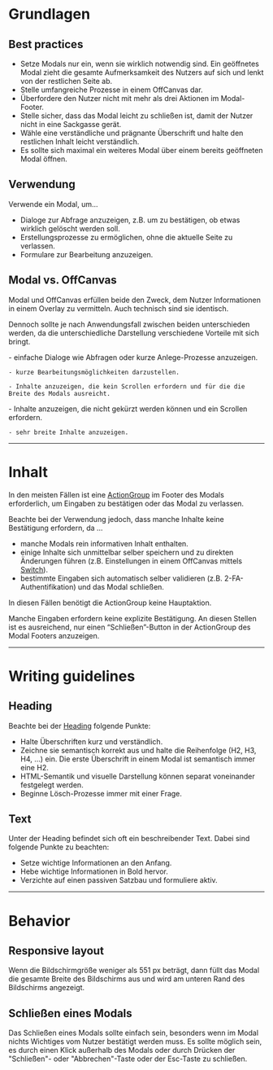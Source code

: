 # Grundlagen

## Best practices

- Setze Modals nur ein, wenn sie wirklich notwendig sind. Ein geöffnetes Modal
  zieht die gesamte Aufmerksamkeit des Nutzers auf sich und lenkt von der
  restlichen Seite ab.
- Stelle umfangreiche Prozesse in einem OffCanvas dar.
- Überfordere den Nutzer nicht mit mehr als drei Aktionen im Modal-Footer.
- Stelle sicher, dass das Modal leicht zu schließen ist, damit der Nutzer nicht
  in eine Sackgasse gerät.
- Wähle eine verständliche und prägnante Überschrift und halte den restlichen
  Inhalt leicht verständlich.
- Es sollte sich maximal ein weiteres Modal über einem bereits geöffneten Modal
  öffnen.

## Verwendung

Verwende ein Modal, um...

- Dialoge zur Abfrage anzuzeigen, z.B. um zu bestätigen, ob etwas wirklich
  gelöscht werden soll.
- Erstellungsprozesse zu ermöglichen, ohne die aktuelle Seite zu verlassen.
- Formulare zur Bearbeitung anzuzeigen.

## Modal vs. OffCanvas

Modal und OffCanvas erfüllen beide den Zweck, dem Nutzer Informationen in einem
Overlay zu vermitteln. Auch technisch sind sie identisch.

Dennoch sollte je nach Anwendungsfall zwischen beiden unterschieden werden, da
die unterschiedliche Darstellung verschiedene Vorteile mit sich bringt.

<DoAndDont>
  <Info heading="Verwende ein Modal, um z. B. ...">
    - einfache Dialoge wie Abfragen oder kurze Anlege-Prozesse anzuzeigen.

    - kurze Bearbeitungsmöglichkeiten darzustellen.

    - Inhalte anzuzeigen, die kein Scrollen erfordern und für die die Breite des Modals ausreicht.

  </Info>
  <Info heading="Verwende ein OffCanvas, um z. B. ...">
    - Inhalte anzuzeigen, die nicht gekürzt werden können und ein Scrollen
    erfordern.

    - sehr breite Inhalte anzuzeigen.

  </Info>
</DoAndDont>

---

# Inhalt

In den meisten Fällen ist eine
[ActionGroup](/03-components/actions/action-group) im Footer des Modals
erforderlich, um Eingaben zu bestätigen oder das Modal zu verlassen.

Beachte bei der Verwendung jedoch, dass manche Inhalte keine Bestätigung
erfordern, da ...

- manche Modals rein informativen Inhalt enthalten.
- einige Inhalte sich unmittelbar selber speichern und zu direkten Änderungen
  führen (z.B. Einstellungen in einem OffCanvas mittels
  [Switch](/03-components/form-controls/switch)).
- bestimmte Eingaben sich automatisch selber validieren (z.B.
  2-FA-Authentifikation) und das Modal schließen.

In diesen Fällen benötigt die ActionGroup keine Hauptaktion.

<Info bgColor="light" example="noAction">
  Manche Eingaben erfordern keine explizite Bestätigung. An diesen Stellen ist
  es ausreichend, nur einen “Schließen”-Button in der ActionGroup des Modal
  Footers anzuzeigen.
</Info>

---

# Writing guidelines

## Heading

Beachte bei der [Heading](/03-components/content/heading) folgende Punkte:

- Halte Überschriften kurz und verständlich.
- Zeichne sie semantisch korrekt aus und halte die Reihenfolge (H2, H3, H4, ...)
  ein. Die erste Überschrift in einem Modal ist semantisch immer eine H2.
- HTML-Semantik und visuelle Darstellung können separat voneinander festgelegt
  werden.
- Beginne Lösch-Prozesse immer mit einer Frage.

<DoAndDont>
  <Do example="headingsDo" />
  <Dont example="headingsDont" />
</DoAndDont>

## Text

Unter der Heading befindet sich oft ein beschreibender Text. Dabei sind folgende
Punkte zu beachten:

- Setze wichtige Informationen an den Anfang.
- Hebe wichtige Informationen in Bold hervor.
- Verzichte auf einen passiven Satzbau und formuliere aktiv.

---

# Behavior

## Responsive layout

Wenn die Bildschirmgröße weniger als 551 px beträgt, dann füllt das Modal die
gesamte Breite des Bildschirms aus und wird am unteren Rand des Bildschirms
angezeigt.

<Info heading="Mobile Variante" mobile example="static" />

## Schließen eines Modals

Das Schließen eines Modals sollte einfach sein, besonders wenn im Modal nichts
Wichtiges vom Nutzer bestätigt werden muss. Es sollte möglich sein, es durch
einen Klick außerhalb des Modals oder durch Drücken der "Schließen"- oder
"Abbrechen"-Taste oder der Esc-Taste zu schließen.
